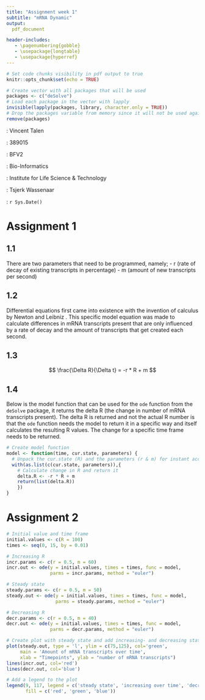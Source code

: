 ```yaml
---
title: "Assignment week 1"
subtitle: "mRNA Dynamic"
output:
  pdf_document

header-includes:
   - \pagenumbering{gobble}
   - \usepackage{longtable}
   - \usepackage{hyperref}
---
```


```r
# Set code chunks visibility in pdf output to true
knitr::opts_chunk$set(echo = TRUE)

# Create vector with all packages that will be used
packages <- c("deSolve")
# Load each package in the vector with lapply
invisible(lapply(packages, library, character.only = TRUE))
# Drop the packages variable from memory since it will not be used again
remove(packages)
```


<!-- (Front page) -->
\vspace{60pt}
\begin{center}
  \includegraphics[width=90mm]{../hanze.png}
\end{center}
\vspace{45pt}

\hfill \textbf{Student}: Vincent Talen  

\hfill \textbf{Student number}: 389015  

\hfill \textbf{Class}: BFV2

\hfill \textbf{Study}: Bio-Informatics

\hfill \textbf{Institute}: Institute for Life Science & Technology

\hfill \textbf{Teacher}: Tsjerk Wassenaar

\hfill \textbf{Date}: `r Sys.Date()`


<!-- (Page 01 - Table of contents) -->
\newpage
\setcounter{secnumdepth}{2}
\tableofcontents
\pagenumbering{arabic}


<!-- (Assignment 1) -->
\newpage
# Assignment 1
## 1.1 {-}
There are two parameters that need to be programmed, namely;
  - r (rate of decay of existing transcripts in percentage)
  - m (amount of new transcripts per second)

## 1.2 {-}
Differential equations first came into existence with the invention of calculus by Newton and Leibniz \cite{Wikipedia1}.
This specific model equation was made to calculate differences in mRNA transcripts present that are only influenced by a rate of decay and the amount of transcripts that get created each second.

## 1.3 {-}
$$ \frac{\Delta R}{\Delta t} = -r * R + m $$
\begin{center}
  \includegraphics[width=90mm]{biological_model.png}
\end{center}

## 1.4 {-}
Below is the model function that can be used for the `ode` function from the `deSolve` package, it returns the delta R (the change in number of mRNA transcripts present).
The delta R is returned and not the actual R number is that the `ode` function needs the model to return it in a specific way and itself calculates the resulting R values. The change for a specific time frame needs to be returned.

```r
# Create model function
model <- function(time, cur.state, parameters) {
  # Unpack the cur.state (R) and the parameters (r & m) for instant access
  with(as.list(c(cur.state, parameters)),{
    # Calculate change in R and return it
    delta.R <- -r * R + m
    return(list(delta.R))
    })
}
```


<!-- (Assignment 2) -->
# Assignment 2
```r
# Initial value and time frame
initial.values <- c(R = 100)
times <- seq(0, 15, by = 0.01)

# Increasing R
incr.params <- c(r = 0.5, m = 60)
incr.out <- ode(y = initial.values, times = times, func = model, 
                parms = incr.params, method = "euler")

# Steady state
steady.params <- c(r = 0.5, m = 50)
steady.out <- ode(y = initial.values, times = times, func = model, 
                  parms = steady.params, method = "euler")

# Decreasing R
decr.params <- c(r = 0.5, m = 40)
decr.out <- ode(y = initial.values, times = times, func = model, 
                parms = decr.params, method = "euler")

# Create plot with steady state and add increasing- and decreasing states after
plot(steady.out, type = 'l', ylim = c(75,125), col='green',
     main = 'Amount of mRNA transcripts over time',
     xlab = "Timepoints", ylab = "number of mRNA transcripts")
lines(incr.out, col='red')
lines(decr.out, col='blue')

# Add a legend to the plot
legend(9, 117, legend = c('steady state', 'increasing over time', 'decreasing over time'), 
       fill = c('red', 'green', 'blue'))
```

<!-- (References) -->
\newpage
\begin{thebibliography}{9}

\bibitem{Wikipedia1}
Wikipedia contributors: \textit{Differential equation}, Wikipedia, The Free Encyclopedia, \url{https://en.wikipedia.org/w/index.php?title=Differential_equation&oldid=1087007437} (accessed May 10, 2022).

\end{thebibliography}
